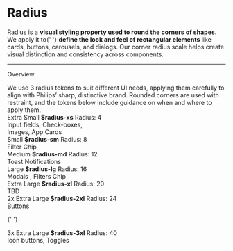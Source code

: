 
<Meta title="Foundations in Seldon/Radius" />

<main className="sb-unstyled doc-wrapper">
<h1 className="h1">Radius</h1>

<span className="p">
  Radius is a <b>visual styling property used to round the corners of shapes.</b> We apply it to{' '}
  <b>define the look and feel of rectangular elements</b> like cards, buttons, carousels, and dialogs. Our corner radius
  scale helps create visual distinction and consistency across components.
</span>

<hr className="hr" />

<span className="h2">Overview</span>

<span className="p">
  We use 3 radius tokens to suit different UI needs, applying them carefully to align with Philips’ sharp, distinctive
  brand. Rounded corners are used with restraint, and the tokens below include guidance on when and where to apply them.
</span>

<div class="radius-token-demo">

<div class="radius-token-demo__item">
  <div class="radius-token-demo__info">
    <span className="h3">Extra Small</span>
    <b>$radius-xs</b>
    <span>Radius: 4</span>
    <div class="radius-token-demo__box radius-token-demo__box--xs"></div>
    <span>
      Input fields, Check-boxes, <br /> Images, App Cards
    </span>
  </div>
</div>

<div class="radius-token-demo__item">
  <div class="radius-token-demo__info">
    <span className="h3">Small</span>
    <b>$radius-sm</b>
    <span>Radius: 8</span>
    <div class="radius-token-demo__box radius-token-demo__box--sm"></div>
    <span>Filter Chip</span>
  </div>
</div>

<div class="radius-token-demo__item">
  <div class="radius-token-demo__info">
    <span className="h3">Medium</span>
    <b>$radius-md</b>
    <span>Radius: 12</span>
    <div class="radius-token-demo__box radius-token-demo__box--md"></div>
    <span>Toast Notifications</span>
  </div>
</div>

<div class="radius-token-demo__item">
  <div class="radius-token-demo__info">
    <span className="h3">Large</span>
    <b>$radius-lg</b>
    <span>Radius: 16</span>
    <div class="radius-token-demo__box radius-token-demo__box--lg"></div>
    <span>Modals , Filters Chip</span>
  </div>
</div>

<div class="radius-token-demo__item">
  <div class="radius-token-demo__info">
    <span className="h3">Extra Large</span>
    <b>$radius-xl</b>
    <span>Radius: 20</span>
    <div class="radius-token-demo__box radius-token-demo__box--xl"></div>
    <span>TBD</span>
  </div>
</div>

<div class="radius-token-demo__item">
  <div class="radius-token-demo__info">
    <span className="h3">2x Extra Large</span>
    <b>$radius-2xl</b>
    <span>Radius: 24</span>
    <div class="radius-token-demo__box radius-token-demo__box--2xl"></div>
    <span>Buttons</span>
  </div>
</div>

{' '}

<div class="radius-token-demo__item">
  <div class="radius-token-demo__info">
    <span className="h3">3x Extra Large</span>
    <b>$radius-3xl</b>
    <span>Radius: 40</span>
    <div class="radius-token-demo__box radius-token-demo__box--3xl"></div>
    <span>Icon buttons, Toggles</span>
  </div>
</div>

</div>

</main>
